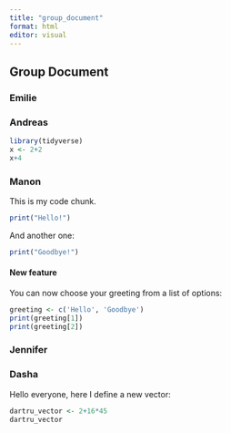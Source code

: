 ```yaml
---
title: "group_document"
format: html
editor: visual
---
```


## Group Document

### Emilie

### Andreas

```r
library(tidyverse)
x <- 2+2
x+4
```

### Manon

This is my code chunk.

```r
print("Hello!")

```

And another one:

```r
print("Goodbye!")
```

#### New feature

You can now choose your greeting from a list of options:

```r
greeting <- c('Hello', 'Goodbye')
print(greeting[1])
print(greeting[2])
```

### Jennifer

### Dasha

Hello everyone, here I define a new vector:

```r
dartru_vector <- 2+16*45
dartru_vector
```
